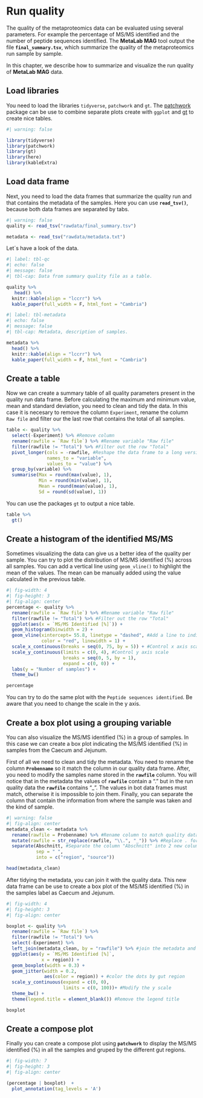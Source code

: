 # Run quality

The quality of the metaproteomics data can be evaluated using several parameters. For example the percentage of MS/MS identified and the number of peptide sequences identified. The **MetaLab MAG** tool output the file **`final_summary.tsv`**, which summarize the quality of the metaproteomics run sample by sample.

In this chapter, we describe how to summarize and visualize the run quality of **MetaLab MAG** data.

## Load libraries

You need to load the libraries `tidyverse`, `patchwork` and `gt`. The [patchwork](https://patchwork.data-imaginist.com) package can be use to combine separate plots create with `ggplot` and [gt](https://gt.rstudio.com) to create nice tables.

```r
#| warning: false

library(tidyverse)
library(patchwork)
library(gt)
library(here)
library(kableExtra)
```

## Load data frame

Next, you need to load the data frames that summarize the quality run and that contains the metadata of the samples. Here you can use **`read_tsv()`**, because both data frames are separated by tabs.

```r
#| warning: false
quality <- read_tsv("rawdata/final_summary.tsv")

metadata <- read_tsv("rawdata/metadata.txt")
```

Let´s have a look of the data.

```r
#| label: tbl-qc
#| echo: false
#| message: false
#| tbl-cap: Data from summary quality file as a table.

quality %>% 
   head() %>%  
  knitr::kable(align = "lccrr") %>% 
  kable_paper(full_width = F, html_font = "Cambria")
```

```r
#| label: tbl-metadata
#| echo: false
#| message: false
#| tbl-cap: Metadata, description of samples.

metadata %>% 
  head() %>%  
  knitr::kable(align = "lccrr") %>% 
  kable_paper(full_width = F, html_font = "Cambria")
```

## Create a table

Now we can create a summary table of all quality parameters present in the quality run data frame. Before calculating the maximum and minimum value, mean and standard deviation, you need to clean and tidy the data. In this case it is necesary to remove the column `Experiment`, rename the column `Raw file` and filter our the last row that contains the total of all samples.

```r
table <- quality %>% 
  select(-Experiment) %>% #Remove column
  rename(rawfile = `Raw file`) %>% #Rename variable "Raw file"
  filter(rawfile != "Total") %>% #Filter out the row "Total"
  pivot_longer(cols = -rawfile, #Reshape the data frame to a long version
               names_to = "variable", 
               values_to = "value") %>% 
  group_by(variable) %>% 
  summarise(Max = round(max(value), 1),
            Min = round(min(value), 1),
            Mean = round(mean(value), 1),
            Sd = round(sd(value), 1))
```

You can use the packages `gt` to output a nice table.

```r
table %>% 
  gt()
```

## Create a histogram of the identified MS/MS

Sometimes visualizing the data can give us a better idea of the quality per sample. You can try to plot the distribution of MS/MS identified (%) across all samples. You can add a vertical line using `geom_vline()` to highlight the mean of the values. The mean can be manually added using the value calculated in the previous table.

```r
#| fig-width: 4
#| fig-height: 3
#| fig-align: center
percentage <- quality %>%
  rename(rawfile = `Raw file`) %>% #Rename variable "Raw file"
  filter(rawfile != "Total") %>% #Filter out the row "Total"
  ggplot(aes(x = `MS/MS Identified [%]`)) +
  geom_histogram(binwidth = 2) +
  geom_vline(xintercept= 55.8, linetype = "dashed", #Add a line to indicate mean
             color = "red", linewidth = 1) +
  scale_x_continuous(breaks = seq(0, 75, by = 5)) + #Control x axis scale
  scale_y_continuous(limits = c(0, 4), #Control y axis scale
                     breaks = seq(0, 5, by = 1),
                     expand = c(0, 0)) +
  labs(y = "Number of samples") +
  theme_bw()

percentage
```

You can try to do the same plot with the `Peptide sequences identified`. Be aware that you need to change the scale in the y axis.

## Create a box plot using a grouping variable

You can also visualize the MS/MS identified (%) in a group of samples. In this case we can create a box plot indicating the MS/MS identified (%) in samples from the Caecum and Jejunum.

First of all we need to clean and tidy the metadata. You need to rename the column **`Probenname`** so it match the column in our quality data frame. After, you need to modify the samples name stored in the **`rawfile`** column. You will notice that in the metadata the values of **`rawfile`** contain a "." but in the run quality data the **`rawfile`** contains "\_". The values in bot data frames must match, otherwise it is impossible to join them. Finally, you can separate the column that contain the information from where the sample was taken and the kind of sample.

```r
#| warning: false
#| fig-align: center
metadata_clean <- metadata %>%
  rename(rawfile = Probenname) %>% #Rename column to match quality data frame
  mutate(rawfile = str_replace(rawfile, "\\.", "_")) %>% #Replace . for _
  separate(Abschnitt, #Separate the column "Abschnitt" into 2 new columns
           sep = " ",
           into = c("region", "source"))

head(metadata_clean)
```

After tidying the metadata, you can join it with the quality data. This new data frame can be use to create a box plot of the MS/MS identified (%) in the samples label as Caecum and Jejunum.

```r
#| fig-width: 4
#| fig-height: 3
#| fig-align: center

boxplot <- quality %>% 
  rename(rawfile = `Raw file`) %>% 
  filter(rawfile != "Total") %>% 
  select(-Experiment) %>%
  left_join(metadata_clean, by = "rawfile") %>% #join the metadata and quality
  ggplot(aes(y = `MS/MS Identified [%]`,
             x = region)) +
  geom_boxplot(width = 0.3) +
  geom_jitter(width = 0.2,
              aes(color = region)) + #color the dots by gut region
  scale_y_continuous(expand = c(0, 0),
                     limits = c(0, 100))+ #Modify the y scale
  theme_bw() +
  theme(legend.title = element_blank()) #Remove the legend title

boxplot
```

## Create a compose plot

Finally you can create a compose plot using **`patchwork`** to display the MS/MS identified (%) in all the samples and gruped by the different gut regions.

```r
#| fig-width: 7
#| fig-height: 3
#| fig-align: center

(percentage | boxplot)  +
  plot_annotation(tag_levels = 'A')

```
